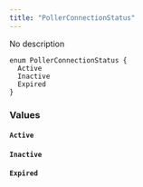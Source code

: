 ```yaml
---
title: "PollerConnectionStatus"
---
```


No description

```
enum PollerConnectionStatus {
  Active
  Inactive
  Expired
}

```

### Values[](#values "Direct link to heading")

#### `Active`[](#active "Direct link to heading")

#### `Inactive`[](#inactive "Direct link to heading")

#### `Expired`[](#expired "Direct link to heading")